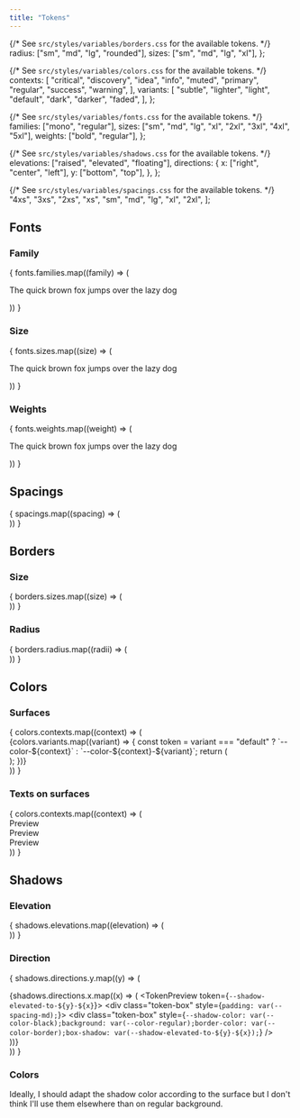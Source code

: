 ```yaml
---
title: "Tokens"
---
```



{/* See `src/styles/variables/borders.css` for the available tokens. */}
  radius: ["sm", "md", "lg", "rounded"],
  sizes: ["sm", "md", "lg", "xl"],
};

{/* See `src/styles/variables/colors.css` for the available tokens. */}
  contexts: [
    "critical",
    "discovery",
    "idea",
    "info",
    "muted",
    "primary",
    "regular",
    "success",
    "warning",
  ],
  variants: [
    "subtle",
    "lighter",
    "light",
    "default",
    "dark",
    "darker",
    "faded",
  ],
};

{/* See `src/styles/variables/fonts.css` for the available tokens. */}
  families: ["mono", "regular"],
  sizes: ["sm", "md", "lg", "xl", "2xl", "3xl", "4xl", "5xl"],
  weights: ["bold", "regular"],
};

{/* See `src/styles/variables/shadows.css` for the available tokens. */}
  elevations: ["raised", "elevated", "floating"],
  directions: {
    x: ["right", "center", "left"],
    y: ["bottom", "top"],
  },
};

{/* See `src/styles/variables/spacings.css` for the available tokens. */}
  "4xs",
  "3xs",
  "2xs",
  "xs",
  "sm",
  "md",
  "lg",
  "xl",
  "2xl",
];

## Fonts

### Family

<div class="wrapper flex">
    {
    fonts.families.map((family) => (
        <TokenPreview isInline token={`--font-family-${family}`}>
        <p style={`font-family: var(--font-family-${family});`}>
            The quick brown fox jumps over the lazy dog
        </p>
        </TokenPreview>
    ))
    }
</div>

### Size

<div class="wrapper flex">
    {
    fonts.sizes.map((size) => (
        <TokenPreview isInline token={`--font-size-${size}`}>
        <p style={`font-size: var(--font-size-${size});`}>
            The quick brown fox jumps over the lazy dog
        </p>
        </TokenPreview>
    ))
    }
</div>

### Weights

<div class="wrapper flex">
    {
    fonts.weights.map((weight) => (
        <TokenPreview isInline token={`--font-weight-${weight}`}>
        <p style={`font-weight: var(--font-weight-${weight});`}>
            The quick brown fox jumps over the lazy dog
        </p>
        </TokenPreview>
    ))
    }
</div>

## Spacings

<div class="wrapper flex">
    {
    spacings.map((spacing) => (
        <TokenPreview isInline token={`--spacing-${spacing}`}>
        <div
            style={`display:flex;flex-flow:row nowrap;gap: var(--spacing-${spacing});`}
        >
            <div class="token-box" style="border-color: var(--color-border);" />
            <div class="token-box" style="border-color: var(--color-border);" />
        </div>
        </TokenPreview>
    ))
    }
</div>

## Borders

### Size

<div class="wrapper flex">
    {
    borders.sizes.map((size) => (
        <TokenPreview isInline token={`--border-size-${size}`}>
        <div
            class="token-box"
            style={`border-color: var(--color-border);border-width: var(--border-size-${size});`}
        />
        </TokenPreview>
    ))
    }
</div>

### Radius

<div class="wrapper flex">
    {
    borders.radius.map((radii) => (
        <TokenPreview isInline token={`--border-radii-${radii}`}>
        <div
            class="token-box"
            style={`border-color: var(--color-border);border-radius: var(--border-radii-${radii});`}
        />
        </TokenPreview>
    ))
    }
</div>

## Colors

### Surfaces

<div class="wrapper grid">
    {
    colors.contexts.map((context) => (
        <div class="wrapper grid">
        {colors.variants.map((variant) => {
            const token =
            variant === "default"
                ? `--color-${context}`
                : `--color-${context}-${variant}`;
            return (
            <TokenPreview token={token}>
                <div class="token-box" style={`background: var(${token});`} />
            </TokenPreview>
            );
        })}
        </div>
    ))
    }
</div>

### Texts on surfaces

<div class="wrapper grid">
    {
    colors.contexts.map((context) => (
        <div class="wrapper grid">
        <TokenPreview token={`--color-on-${context}`}>
            <div
            class="token-box"
            style={`background: var(--color-${context});color: var(--color-on-${context});`}
            >
            Preview
            </div>
        </TokenPreview>
        <TokenPreview token={`--color-on-${context}-faded`}>
            <div
            class="token-box"
            style={`background: var(--color-${context}-faded);color: var(--color-on-${context}-faded);`}
            >
            Preview
            </div>
        </TokenPreview>
        <TokenPreview token={`--color-on-${context}-subtle`}>
            <div
            class="token-box"
            style={`background: var(--color-${context}-subtle);color: var(--color-on-${context}-subtle);`}
            >
            Preview
            </div>
        </TokenPreview>
        </div>
    ))
    }
</div>

## Shadows

### Elevation

<div class="wrapper flex">
    {
    shadows.elevations.map((elevation) => (
        <TokenPreview isInline token={`--shadow-${elevation}-to-top-left`}>
        <div
            class="token-box"
            style={`background: var(--color-regular);padding: var(--spacing-md);`}
        >
            <div
            class="token-box"
            style={`background: var(--color-regular);border-color: var(--color-border);box-shadow: var(--shadow-${elevation}-to-top-left);`}
            />
        </div>
        </TokenPreview>
    ))
    }
</div>

### Direction

{
    shadows.directions.y.map((y) => (
    <div class="wrapper grid">
        {shadows.directions.x.map((x) => (
        <TokenPreview token={`--shadow-elevated-to-${y}-${x}`}>
            <div class="token-box" style={`padding: var(--spacing-md);`}>
            <div
                class="token-box"
                style={`--shadow-color: var(--color-black);background: var(--color-regular);border-color: var(--color-border);box-shadow: var(--shadow-elevated-to-${y}-${x});`}
            />
            </div>
        </TokenPreview>
        ))}
    </div>
    ))
}

### Colors

Ideally, I should adapt the shadow color according to the surface but I don't think I'll use them elsewhere than on regular background.
